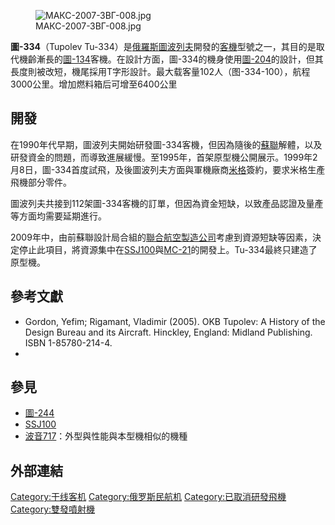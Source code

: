 [[File:МАКС-2007-ЗВГ-008.jpg|thumb]]

'''圖-334'''（Tupolev Tu-334）是[[俄羅斯|俄羅斯]][[圖波列夫|圖波列夫]]開發的[[客機|客機]]型號之一，其目的是取代機齡漸長的[[圖-134|圖-134]]客機。在設計方面，圖-334的機身使用[[圖-204|圖-204]]的設計，但其長度則被改短，機尾採用T字形設計。最大载客量102人（图-334-100），航程3000公里。增加燃料箱后可增至6400公里

== 開發 ==
在1990年代早期，圖波列夫開始研發圖-334客機，但因為隨後的[[蘇聯|蘇聯]]解體，以及研發資金的問題，而導致進展緩慢。至1995年，首架原型機公開展示。1999年2月8日，圖-334首度試飛，及後圖波列夫方面與軍機廠商[[米格|米格]]簽約，要求米格生產飛機部分零件。

圖波列夫共接到112架圖-334客機的訂單，但因為資金短缺，以致產品認證及量產等方面均需要延期進行。

2009年中，由前蘇聯設計局合組的[[聯合航空製造公司|聯合航空製造公司]]考慮到資源短缺等因素，決定停止此項目，將資源集中在[[SSJ100|SSJ100]]與[[伊爾庫特MC-21|MC-21]]的開發上。Tu-334最終只建造了原型機。

==參考文獻==
{{refbegin}}
* Gordon, Yefim; Rigamant, Vladimir (2005). OKB Tupolev: A History of the Design Bureau and its Aircraft. Hinckley, England: Midland Publishing. ISBN 1-85780-214-4.
*{{cite book|editor-last=Jackson|editor-first=Paul|title=Jane's All The World's Aircraft 2003–2004|year=2003|publisher=Jane's Information Group|location=Coulsdon, UK|isbn=0-7106-2537-5}}
{{refend}}

== 參見 ==
{{commons|Tupolev Tu-334|圖-334}}
* [[圖-244|圖-244]]
*[[SSJ100|SSJ100]]
*[[波音717|波音717]]：外型與性能與本型機相似的機種

==外部連結==
{{Commonscat-inline}}

{{Tupolev aircraft}}
{{aero-stub}}

[[Category:干线客机|Category:干线客机]]
[[Category:俄罗斯民航机|Category:俄罗斯民航机]]
[[Category:已取消研發飛機|Category:已取消研發飛機]]
[[Category:雙發噴射機|Category:雙發噴射機]]